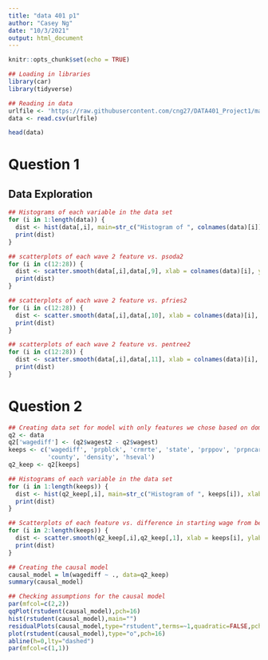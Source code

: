 ---
title: "data 401 p1"
author: "Casey Ng"
date: "10/3/2021"
output: html_document
---

```{r setup, include=FALSE}
knitr::opts_chunk$set(echo = TRUE)
```

```{r}
## Loading in libraries
library(car)
library(tidyverse)
```

```{r}
## Reading in data
urlfile <- 'https://raw.githubusercontent.com/cng27/DATA401_Project1/main/fastfood.csv'
data <- read.csv(urlfile)

head(data)
```

# Question 1

## Data Exploration

```{r}
## Histograms of each variable in the data set
for (i in 1:length(data)) {
  dist <- hist(data[,i], main=str_c("Histogram of ", colnames(data)[i]), xlab=colnames(data)[i])
  print(dist)
}
```

```{r}
## scatterplots of each wave 2 feature vs. psoda2
for (i in c(12:28)) {
  dist <- scatter.smooth(data[,i],data[,9], xlab = colnames(data)[i], ylab = colnames(data)[9])
  print(dist)
}
```

```{r}
## scatterplots of each wave 2 feature vs. pfries2
for (i in c(12:28)) {
  dist <- scatter.smooth(data[,i],data[,10], xlab = colnames(data)[i], ylab = colnames(data)[10])
  print(dist)
}
```

```{r}
## scatterplots of each wave 2 feature vs. pentree2
for (i in c(12:28)) {
  dist <- scatter.smooth(data[,i],data[,11], xlab = colnames(data)[i], ylab = colnames(data)[11])
  print(dist)
}
```

# Question 2

```{r}
## Creating data set for model with only features we chose based on domain knowledge to be correlated with proprortion black in a specific zip code
q2 <- data
q2['wagediff'] <- (q2$wagest2 - q2$wagest)
keeps <- c('wagediff', 'prpblck', 'crmrte', 'state', 'prppov', 'prpncar', 'income',
           'county', 'density', 'hseval')
q2_keep <- q2[keeps]

```


```{r}
## Histograms of each variable in the data set
for (i in 1:length(keeps)) {
  dist <- hist(q2_keep[,i], main=str_c("Histogram of ", keeps[i]), xlab=keeps[i])
  print(dist)
}
```

```{r}
## Scatterplots of each feature vs. difference in starting wage from before and after the increase in minimum wage
for (i in 2:length(keeps)) {
  dist <- scatter.smooth(q2_keep[,i],q2_keep[,1], xlab = keeps[i], ylab = keeps[1])
  print(dist)
}
```


```{r}
## Creating the causal model
causal_model = lm(wagediff ~ ., data=q2_keep)
summary(causal_model)
```


```{r}
## Checking assumptions for the causal model
par(mfcol=c(2,2))
qqPlot(rstudent(causal_model),pch=16)
hist(rstudent(causal_model),main="")
residualPlots(causal_model,type="rstudent",terms=~1,quadratic=FALSE,pch=16)
plot(rstudent(causal_model),type="o",pch=16)
abline(h=0,lty="dashed")
par(mfcol=c(1,1))
```







